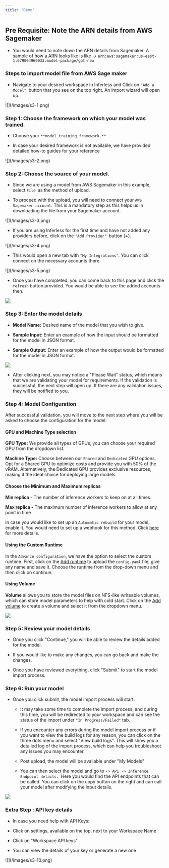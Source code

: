 ```yaml
---
title: "Demo"
---
```


## Pre Requisite: Note the ARN details from AWS Sagemaker

* You would need to note down the ARN details from Sagemaker. A sample of how a ARN looks like is like -> `arn:aws:sagemaker:us-east-1:679004966033:model-package/gpt-neo`

### Steps to import model file from AWS Sage maker

* Navigate to your desired workspace in Inferless and Click on `"Add a Model" `button that you see on the top right. An import wizard will open up.

<Frame caption = "Click on Add Model">![](/images/s3-1.png)</Frame>


### Step 1: Choose the framework on which your model was trained.

* Choose your `**model training framework.**`

* In case your desired framework is not available, we have provided detailed how-to guides for your reference

<Frame caption = "Choose the training framework used for your model">![](/images/s3-2.png)</Frame>


###  Step 2: Choose the source of your model.

* Since we are using a model from AWS Sagemaker in this example, select `File `as the method of upload.

* To proceed with the upload, you will need to connect your `AWS Sagemaker account`. This is a mandatory step as this helps us in downloading the file from your Sagemaker account.

<Frame caption = "Select Model Repository -> AWS Sagemaker.">![](/images/s3-3.png)</Frame>


* If you are using Inferless for the first time and have not added any providers before, click on the `"Add Provider" `button (+).

<Frame caption = "Click on Add provider to add your HF and Github accounts">![](/images/s3-4.png)</Frame>


* This would open a new tab with `"My Integrations"`. You can click connect on the necessary accounts there.

<Frame caption = "Click Connect account under AWS Sagemaker">![](/images/s3-5.png)</Frame>


* Once you have completed, you can come back to this page and click the `refresh` button provided. You would be able to see the added accounts then.

![](/images/s3-6.png)

### Step 3: Enter the model details 

* **Model Name:** Desired name of the model that you wish to give.

* **Sample Input:** Enter an example of how the input should be formatted for the model in JSON format.

* **Sample Output:** Enter an example of how the output would be formatted for the model in JSON format.

![](/images/s3-7.png)

* After clicking next, you may notice a "Please Wait" status, which means that we are validating your model for requirements. If the validation is successful, the next step will open up. If there are any validation issues, they will be notified to you.

### Step 4: Model Configuration

After successful validation, you will move to the next step where you will be asked to choose the configuration for the model.

#### GPU and Machine Type selection

**GPU Type:** We provide all types of GPUs, you can choose your required GPU from the dropdown list.

**Machine Type:** Choose between our `Shared` and `Dedicated` GPU options. Opt for a Shared GPU to optimize costs and provide you with 50% of the vRAM. Alternatively, the Dedicated GPU provides exclusive resources, making it the ideal choice for deploying large models.

#### Choose the Minimum and Maximum replicas

**Min replica** \- The number of inference workers to keep on at all times.

**Max replica -** The maximum number of inference workers to allow at any point in time

In case you would like to set up an `Automatic rebuild` for your model, enable it. You would need to set up a webhook for this method. Click [here](https://docs.inferless.com/~/changes/Gb6bGbHHJsJFLAEdAzCQ/model-import/automatic-build-via-webhooks/github) for more details.

#### Using the Custom Runtime

In the `Advance configuration`, we have the option to select the custom runtime. First, click on the [Add runtime](https://docs.inferless.com/model-import/bring-custom-packages#how-to-use-custom-runtime-for-the-model) to upload the `config.yaml` file, give any name and save it. Choose the runtime from the drop-down menu and then click on continue.

#### Using Volume

**Volume** allows you to store the model files on NFS-like writeable volumes, which can store model parameters to help with cold start. Click on the [Add volume](https://docs.inferless.com/model-import/my-volumes) to create a volume and select it from the dropdown menu.

![](/images/s3-8.png)

### Step 5: Review your model details

* Once you click "Continue," you will be able to review the details added for the model.

* If you would like to make any changes, you can go back and make the changes.

* Once you have reviewed everything, click "Submit" to start the model import process.

### Step 6: Run your model

* Once you click submit, the model import process will start.  
   * It may take some time to complete the import process, and during this time, you will be redirected to your workspace and can see the status of the import under `"In Progress/Failed"` tab.  
  
   * If you encounter any errors during the model import process or if you want to view the build logs for any reason, you can click on the three dots menu and select "View build logs". This will show you a detailed log of the import process, which can help you troubleshoot any issues you may encounter.  
   * Post upload, the model will be available under "My Models"  
   * You can then select the model and go to `-> API -> Inference Endpoint details. `Here you would find the API endpoints that can be called. You can click on the copy button on the right and can call your model after modifying the input details.  
  
![](/images/s3-9.png)

### Extra Step : API key details

* In case you need help with API Keys:

* Click on settings, available on the top, next to your Workspace Name

* Click on "Workspace API keys"

* You can view the details of your key or generate a new one

<Frame caption = "Sample for now">![](/images/s3-10.png)</Frame>

